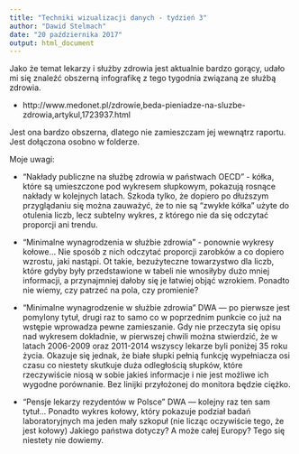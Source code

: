 ```yaml
---
title: "Techniki wizualizacji danych - tydzień 3"
author: "Dawid Stelmach"
date: "20 października 2017"
output: html_document
---
```



Jako że temat lekarzy i służby zdrowia jest aktualnie bardzo gorący, udało mi się znaleźć obszerną infografikę z tego tygodnia związaną ze służbą zdrowia.

 - http://www.medonet.pl/zdrowie,beda-pieniadze-na-sluzbe-zdrowia,artykul,1723937.html
 
 Jest ona bardzo obszerna, dlatego nie zamieszczam jej wewnątrz raportu. Jest dołączona osobno w folderze.

Moje uwagi:

- "Nakłady publiczne na służbę zdrowia w państwach OECD" - kółka, które są umieszczone pod wykresem słupkowym, pokazują rosnące nakłady w kolejnych latach. Szkoda tylko, że dopiero po dłuższym przyglądaniu się można zauważyć, że to nie są "zwykłe kółka" użyte do otulenia liczb, lecz subtelny wykres, z którego nie da się odczytać proporcji ani trendu.

- "Minimalne wynagrodzenia w służbie zdrowia" - ponownie wykresy kołowe... Nie sposób z nich odczytać proporcji zarobków a co dopiero wzrostu, jaki nastąpi. Ot takie, bezużyteczne towarzystwo dla liczb, które gdyby były przedstawione w tabeli nie wnosiłyby dużo mniej informacji, a przynajmniej dałoby się je łatwiej objąć wzrokiem. Ponadto nie wiemy, czy patrzeć na pola, czy promienie?

- "Minimalne wynagrodzenie w służbie zdrowia" DWA — po pierwsze jest pomylony tytuł, drugi raz to samo co w poprzednim punkcie co już na wstępie wprowadza pewne zamieszanie. Gdy nie przeczyta się opisu nad wykresem dokładnie, w pierwszej chwili można stwierdzić, że w latach 2006-2009 oraz 2011-2014 wszyscy lekarze byli poniżej 35 roku życia. Okazuje się jednak, że białe słupki pełnią funkcję wypełniacza osi czasu co niestety skutkuje duża odległością słupków, które rzeczywiście niosą w sobie jakieś informacje i nie jest możliwe ich wygodne porównanie. Bez linijki przyłożonej do monitora będzie ciężko.

- "Pensje lekarzy rezydentów w Polsce" DWA — kolejny raz ten sam tytuł... Ponadto wykres kołowy, który pokazuje podział badań laboratoryjnych ma jeden mały szkopuł (nie licząc oczywiście tego, że jest kołowy) Jakiego państwa dotyczy? A może całej Europy? Tego się niestety nie dowiemy.